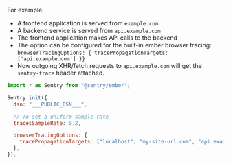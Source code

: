 For example:

- A frontend application is served from `example.com`
- A backend service is served from `api.example.com`
- The frontend application makes API calls to the backend
- The option can be configured for the built-in ember browser tracing: `browserTracingOptions: { tracePropagationTargets: ['api.example.com'] }}`
- Now outgoing XHR/fetch requests to `api.example.com` will get the `sentry-trace` header attached.

```javascript
import * as Sentry from "@sentry/ember";

Sentry.init({
  dsn: "___PUBLIC_DSN___",

  // To set a uniform sample rate
  tracesSampleRate: 0.2,

  browserTracingOptions: {
    tracePropagationTargets: ["localhost", "my-site-url.com", "api.example.com"],
  },
});
```
